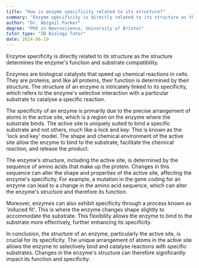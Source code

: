 ```yaml
---
title: "How is enzyme specificity related to its structure?"
summary: "Enzyme specificity is directly related to its structure as the structure determines the enzyme's function and substrate compatibility."
author: "Dr. Abigail Parker"
degree: "PhD in Neuroscience, University of Bristol"
tutor_type: "IB Biology Tutor"
date: 2024-06-19
---
```


Enzyme specificity is directly related to its structure as the structure determines the enzyme's function and substrate compatibility.

Enzymes are biological catalysts that speed up chemical reactions in cells. They are proteins, and like all proteins, their function is determined by their structure. The structure of an enzyme is intricately linked to its specificity, which refers to the enzyme's selective interaction with a particular substrate to catalyse a specific reaction.

The specificity of an enzyme is primarily due to the precise arrangement of atoms in the active site, which is a region on the enzyme where the substrate binds. The active site is uniquely suited to bind a specific substrate and not others, much like a lock and key. This is known as the 'lock and key' model. The shape and chemical environment of the active site allow the enzyme to bind to the substrate, facilitate the chemical reaction, and release the product.

The enzyme's structure, including the active site, is determined by the sequence of amino acids that make up the protein. Changes in this sequence can alter the shape and properties of the active site, affecting the enzyme's specificity. For example, a mutation in the gene coding for an enzyme can lead to a change in the amino acid sequence, which can alter the enzyme's structure and therefore its function.

Moreover, enzymes can also exhibit specificity through a process known as 'induced fit'. This is where the enzyme changes shape slightly to accommodate the substrate. This flexibility allows the enzyme to bind to the substrate more effectively, further enhancing its specificity.

In conclusion, the structure of an enzyme, particularly the active site, is crucial for its specificity. The unique arrangement of atoms in the active site allows the enzyme to selectively bind and catalyse reactions with specific substrates. Changes in the enzyme's structure can therefore significantly impact its function and specificity.
    